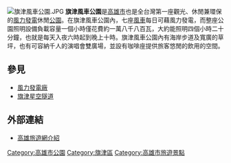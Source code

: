 {{unreferenced|time=2015-09-17T13:16:24+00:00}}
{{tone|time=2009-07-20T02:07:49+00:00}}
[[File:旗津風車公園.JPG|thumb]]
'''旗津風車公園'''是[[高雄市|高雄市]]也是全台灣第一座觀光、休閒兼環保的[[風力發電|風力發電]]休閒[[公園|公園]]。在旗津風車公園內，七座[[風車_(動力機)|風車]]每日可藉風力發電，而整座公園照明設備負載容量一個小時僅花費約一萬八千八百瓦，大約能照明四個小時二十分鐘，也就是每天入夜六時起到晚上十時。旗津風車公園內有海岸步道及寬廣的草坪，也有可容納千人的演唱會雙廣場，並設有咖啡座提供旅客悠閒的飲用的空間。

==參見==
* [[風力發電廠|風力發電廠]]
* [[旗津星空隧道|旗津星空隧道]]

==外部連結==
{{commons category|Cijin Wind Turbine Park}}
*[https://web.archive.org/web/20130328195100/http://khh.travel/tw/spots/SpotDetail.aspx?SN=171 高雄旅遊網介紹]

{{自然小作品}}
[[Category:高雄市公園|Category:高雄市公園]]
[[Category:旗津區|Category:旗津區]]
[[Category:高雄市旅遊景點|Category:高雄市旅遊景點]]